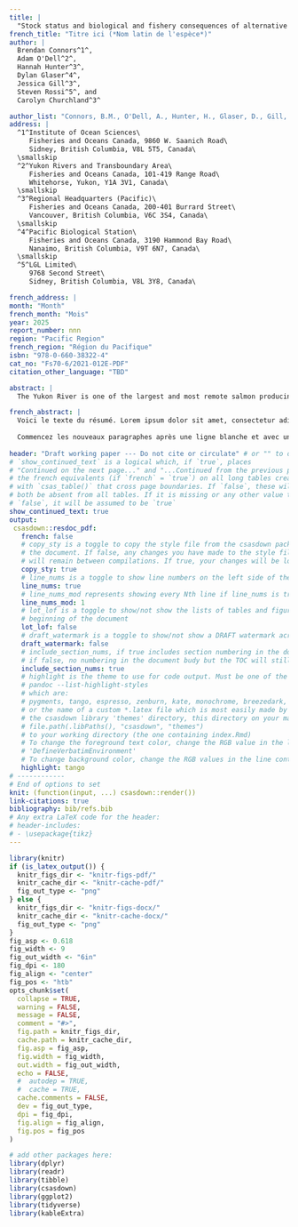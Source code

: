 ```yaml
---
title: |
  "Stock status and biological and fishery consequences of alternative harvest and rebuilding actions for Yukon River Chinook salmon (*Oncorhynchus tshawytscha*)"
french_title: "Titre ici (*Nom latin de l'espèce*)"
author: |
  Brendan Connors^1^, 
  Adam O'Dell^2^,
  Hannah Hunter^3^,
  Dylan Glaser^4^,
  Jessica Gill^3^,
  Steven Rossi^5^, and 
  Carolyn Churchland^3^

author_list: "Connors, B.M., O'Dell, A., Hunter, H., Glaser, D., Gill, J., Rossi, S., and Churchland, C."
address: |
  ^1^Institute of Ocean Sciences\
     Fisheries and Oceans Canada, 9860 W. Saanich Road\
     Sidney, British Columbia, V8L 5T5, Canada\
  \smallskip
  ^2^Yukon Rivers and Transboundary Area\
     Fisheries and Oceans Canada, 101-419 Range Road\
     Whitehorse, Yukon, Y1A 3V1, Canada\
  \smallskip
  ^3^Regional Headquarters (Pacific)\
     Fisheries and Oceans Canada, 200-401 Burrard Street\
     Vancouver, British Columbia, V6C 3S4, Canada\
  \smallskip
  ^4^Pacific Biological Station\
     Fisheries and Oceans Canada, 3190 Hammond Bay Road\
     Nanaimo, British Columbia, V9T 6N7, Canada\
  \smallskip
  ^5^LGL Limited\
     9768 Second Street\
     Sidney, British Columbia, V8L 3Y8, Canada\ 

french_address: |         
month: "Month"
french_month: "Mois"
year: 2025
report_number: nnn
region: "Pacific Region"
french_region: "Région du Pacifique"
isbn: "978-0-660-38322-4"
cat_no: "Fs70-6/2021-012E-PDF"
citation_other_language: "TBD"

abstract: |
  The Yukon River is one of the largest and most remote salmon producing rivers in the world. Chinook salmon (*Oncorhynchus tshawytscha*) from the river have supported subsistence and First Nations fisheries for millennia, and commercial and recreational fisheries for over a century. Within the Canadian portion of the Yukon River basin Chinook salmon make up two Stock Management Units (SMUs; Yukon River and Porcupine), comprising 12 Conservation Units (CUs) and over a hundred spawning locations. We used genetic information and run reconstruction models to estimate spawner abundances for nine Yukon River CUs from 1985 to 2024. These estimates were combined with age composition and harvest data to characterize population dynamics, estimate biological reference points, assess CU status, and quantify expected biological and fishery consequences of current and alternative harvest management measures via closed loop simulations. Returns to the Yukon River SMU declined ~87% over the past four decades culminating in five of the lowest returns on record in 2021--2024. Five CUs are assessed as being in the Red status zone under the Wild Salmon Policy, and so the Yukon SMU is below its CU-status based Limit Reference Point. The remaining CUs are assessed as in the Amber status zone, though with low confidence due to potential unaccounted migration mortality and uncertainties in how well spawner abundances could be reconstructed. Aggregate SMU spawner abundances over the most recent generation (2019--2024) averaged ~25,000 which is well below a proposed Upper Stock Reference point of 95,000 spawners. Declines in female Chinook salmon age at maturity, and to a lesser extent the proportion of females in the spawning population, have led to declines in reproductive output per spawner (~35% from the late 1980s to the early 2020s). Intrinsic productivity has also declined by ~ 60% over this same time period, though it appears this decline has been largely driven by environmental and ecosystem changes and not demographics ones. Leading hypotheses for factors driving these declines include heat stress and *Ichthyophonus* infection during spawning migrations, and climate induced changes to predator, prey, and competitor abundances in the Bering Sea ecosystem that Yukon Chinook salmon spend much of their marine life in. Simulations suggest that under the current moratorium on fishing (at aggregate run sizes less than 71,000), spawner abundances are projected to exceed CU-specific lower reference points for all CUs by 2050 and that there could be modest, but infrequent, harvest opportunities. Alternative harvest management measures (e.g., lower escapement goals, caps on maximum harvest rates) were projected to influence rebuilding potential and harvest opportunities to varying degrees. We conclude by describing key knowledge gaps and areas of potential future work. 

french_abstract: |
  Voici le texte du résumé. Lorem ipsum dolor sit amet, consectetur adipisicing elit, sed do eiusmod tempor incididunt ut labore et dolore magna aliqua. Ut enim ad minim veniam, quis nostrud exercitation ullamco laboris nisi ut aliquip ex ea commodo consequat. Duis aute irure dolor in reprehenderit in voluptate velit esse cillum dolore eu fugiat nulla pariatur. Excepteur sint occaecat cupidatat non proident, sunt in culpa qui officia deserunt mollit anim id est laborum.
  
  Commencez les nouveaux paragraphes après une ligne blanche et avec un retrait de 2 espaces. Lorem ipsum dolor sit amet, consectetur adipisicing elit, sed do eiusmod tempor incididunt ut labore et dolore magna aliqua. Ut enim ad minim veniam, quis nostrud exercitation ullamco laboris nisi ut aliquip ex ea commodo consequat. Duis aute irure dolor in reprehenderit in voluptate velit esse cillum dolore eu fugiat nulla pariatur. Excepteur sint occaecat cupidatat non proident, sunt in culpa qui officia deserunt mollit anim id est laborum.
  
header: "Draft working paper --- Do not cite or circulate" # or "" to omit
# `show_continued_text` is a logical which, if `true`, places
# "Continued on the next page..." and "...Continued from the previous page" or
# the french equivalents (if `french` = `true`) on all long tables created
# with `csas_table()` that cross page boundaries. If `false`, these will
# both be absent from all tables. If it is missing or any other value than
# `false`, it will be assumed to be `true`
show_continued_text: true
output:
 csasdown::resdoc_pdf:
   french: false
   # copy_sty is a toggle to copy the style file from the csasdown package every time you compile
   # the document. If false, any changes you have made to the style file in your project
   # will remain between compilations. If true, your changes will be lost when you compile
   copy_sty: true
   # line_nums is a toggle to show line numbers on the left side of the page. 
   line_nums: true
   # line_nums_mod represents showing every Nth line if line_nums is true
   line_nums_mod: 1
   # lot_lof is a toggle to show/not show the lists of tables and figures at the
   # beginning of the document
   lot_lof: false
   # draft_watermark is a toggle to show/not show a DRAFT watermark across every page
   draft_watermark: false
   # include_section_nums, if true includes section numbering in the document body,
   # if false, no numbering in the document budy but the TOC will still show numbering
   include_section_nums: true
   # highlight is the theme to use for code output. Must be one of the list given by:
   # pandoc --list-highlight-styles
   # which are:
   # pygments, tango, espresso, zenburn, kate, monochrome, breezedark, haddock
   # or the name of a custom *.latex file which is most easily made by copying one from 
   # the csasdown library 'themes' directory, this directory on your machine:
   # file.path(.libPaths(), "csasdown", "themes")
   # to your working directory (the one containing index.Rmd)
   # To change the foreground text color, change the RGB value in the line containing
   # 'DefineVerbatimEnvironment'
   # To change background color, change the RGB values in the line containing 'shadecolor'
   highlight: tango
# ------------
# End of options to set
knit: (function(input, ...) csasdown::render())
link-citations: true
bibliography: bib/refs.bib
# Any extra LaTeX code for the header:
# header-includes:
# - \usepackage{tikz}
---
```


```r
library(knitr)
if (is_latex_output()) {
  knitr_figs_dir <- "knitr-figs-pdf/"
  knitr_cache_dir <- "knitr-cache-pdf/"
  fig_out_type <- "png"
} else {
  knitr_figs_dir <- "knitr-figs-docx/"
  knitr_cache_dir <- "knitr-cache-docx/"
  fig_out_type <- "png"
}
fig_asp <- 0.618
fig_width <- 9
fig_out_width <- "6in"
fig_dpi <- 180
fig_align <- "center"
fig_pos <- "htb"
opts_chunk$set(
  collapse = TRUE,
  warning = FALSE,
  message = FALSE,
  comment = "#>",
  fig.path = knitr_figs_dir,
  cache.path = knitr_cache_dir,
  fig.asp = fig_asp,
  fig.width = fig_width,
  out.width = fig_out_width,
  echo = FALSE,
  #  autodep = TRUE,
  #  cache = TRUE,
  cache.comments = FALSE,
  dev = fig_out_type,
  dpi = fig_dpi,
  fig.align = fig_align,
  fig.pos = fig_pos
)
```

```r
# add other packages here:
library(dplyr)
library(readr)
library(tibble)
library(csasdown)
library(ggplot2)
library(tidyverse)
library(kableExtra)
```
